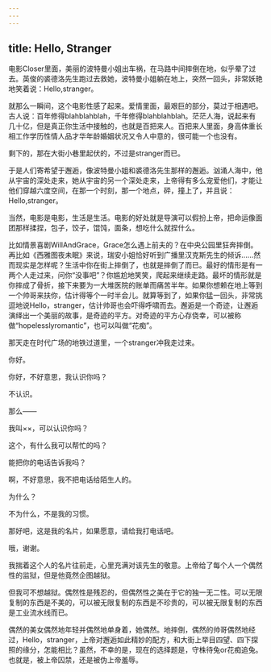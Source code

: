 ```yaml
---
---
---
```

title: Hello, Stranger
---




电影Closer里面，美丽的波特曼小姐出车祸，在马路中间摔倒在地，似乎晕了过去。英俊的裘德洛先生跑过去救她，波特曼小姐躺在地上，突然一回头，非常妖艳地笑着说：Hello,stranger。

就那么一瞬间，这个电影性感了起来。爱情里面，最艰巨的部分，莫过于相遇吧。古人说：百年修得blahblahblah，千年修得blahblahblah。茫茫人海，说起来有几十亿，但是真正你生活中接触的，也就是百把来人。百把来人里面，身高体重长相工作学历性情人品才华年龄婚姻状况又令人中意的，很可能一个也没有。

剩下的，那在大街小巷里起伏的，不过是stranger而已。

于是人们寄希望于邂逅，像波特曼小姐和裘德洛先生那样的邂逅。汹涌人海中，他从宇宙的深处走来，她从宇宙的另一个深处走来，上帝得有多么宠爱他们，才能让他们穿越六度空间，在那一个时刻，那一个地点，砰，撞上了，并且说：Hello,stranger。

当然，电影是电影，生活是生活。电影的好处就是导演可以假扮上帝，把命运像面团那样揉捏，包子，饺子，馄饨，面条，想吃什么就捏什么。

比如情景喜剧WillAndGrace，Grace怎么遇上前夫的？在中央公园里狂奔摔倒。再比如《西雅图夜未眠》来说，瑞安小姐恰好听到广播里汉克斯先生的倾诉……然而现实是怎样呢？生活中你在街上摔倒了，也就是摔倒了而已。最好的情形是有一两个人走过来，问你“没事吧”？你尴尬地笑笑，爬起来继续走路。最坏的情形就是你摔成了骨折，接下来要为一大堆医院的账单而痛苦半年。如果你想赖在地上等到一个帅哥来扶你，估计得等个一时半会儿。就算等到了，如果你猛一回头，非常挑逗地说Hello，stranger，估计帅哥也会吓得呼啸而去。邂逅是一个奇迹，让邂逅演绎出一个美丽的故事，是奇迹的平方。对奇迹的平方心存侥幸，可以被称做“hopelesslyromantic”，也可以叫做“花痴”。

那天走在时代广场的地铁过道里，一个stranger冲我走过来。

你好。

你好，不好意思，我认识你吗？

不认识。

那么——

我叫××，可以认识你吗？

这个，有什么我可以帮忙的吗？

能把你的电话告诉我吗？

啊，不好意思，我不把电话给陌生人的。

为什么？

不为什么，不是我的习惯。

那好吧，这是我的名片，如果愿意，请给我打电话吧。

哦，谢谢。

我揣着这个人的名片往前走，心里充满对该先生的敬意。上帝给了每个人一个偶然性的监狱，但是他竟然企图越狱。

但我可不想越狱。偶然性是残忍的，但偶然性之美在于它的独一无二性。可以无限复制的东西是不美的，可以被无限复制的东西是不珍贵的，可以被无限复制的东西是工业流水线而已。

偶然的美女偶然地年轻并偶然地单身着，她偶然。地摔倒，偶然的帅哥偶然地经过，Hello，stranger，上帝对邂逅如此精妙的配方，和大街上举目四望、四下探照的缘分，怎能相比？虽然，不幸的是，现在的选择题是，守株待兔or花痴追兔。也就是，被上帝囚禁，还是被伪上帝羞辱。